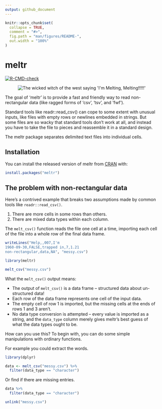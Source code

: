 ```yaml
---
output: github_document
---
```


<!-- README.md is generated from README.Rmd. Please edit that file -->

```r
knitr::opts_chunk$set(
  collapse = TRUE,
  comment = "#>",
  fig.path = "man/figures/README-",
  out.width = "100%"
)
```

# meltr

<!-- badges: start -->
[![R-CMD-check](https://github.com/jimhester/meltr/workflows/R-CMD-check/badge.svg)](https://github.com/jimhester/meltr/actions)
<!-- badges: end -->

<p align="center">
  <img src="https://nacnudus.github.io/duncangarmonsway/posts/2018-12-29-meltcsv/im_melting_wicked_witch_of_the_west.jpg" alt="The wicked witch of the west saying 'I'm Melting, Melting!!!!!'">
</p>

The goal of 'meltr' is to provide a fast and friendly way to read
non-rectangular data (like ragged forms of 'csv', 'tsv', and 'fwf').

Standard tools like readr::read_csv() can cope to some extent with unusual inputs, like files with empty rows or newlines embedded in strings.
But some files are so wacky that standard tools don't work at all, and instead you have to take the file to pieces and reassemble it in a standard design.

The meltr package separates delimited text files into individual cells.

## Installation

You can install the released version of meltr from [CRAN](https://CRAN.R-project.org) with:

``` r
install.packages("meltr")
```

## The problem with non-rectangular data

Here's a contrived example that breaks two assumptions made by common tools like `readr::read_csv()`.

1. There are more cells in some rows than others.
2. There are mixed data types within each column.

The `melt_csv()` function reads the file one cell at a time, importing each cell of the file into a whole row of the final data frame.

```r
writeLines("Help,,007,I'm
1960-09-30,FALSE,trapped in,7,1.21
non-rectangular,data,NA", "messy.csv")

library(meltr)

melt_csv("messy.csv")
```

What the `melt_csv()` output means:

- The output of `melt_csv()` is a data frame – structured data about un-structured data!
- Each row of the data frame represents one cell of the input data.
- The empty cell of row 1 is imported, but the missing cells at the ends of rows 1 and 3 aren't.
- No data type conversion is attempted – every value is imported as a string, and the `data_type` column merely gives meltr's best guess of what the data types ought to be.

How can you use this? To begin with, you can do some simple manipulations with ordinary functions.

For example you could extract the words.

```r
library(dplyr)

data <- melt_csv("messy.csv") %>%
  filter(data_type == "character")
```

Or find if there are missing entries.

```r
data %>%
  filter(data_type == "character")
```

```r
unlink("messy.csv")
```
